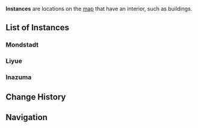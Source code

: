{{Terminology Infobox
|image        = 
|type         = Location Types
}}
'''Instances''' are locations on the [[map]] that have an interior, such as buildings. 

==List of Instances==
{{See also|Category:Instances}}
===Mondstadt===
{{Locations by Category List|Mondstadt Locations&Instances}}

===Liyue===
{{Locations by Category List|Liyue Locations&Instances}}

===Inazuma===
{{Locations by Category List|Inazuma Locations&Instances}}

==Change History==
{{Change History|1.0}}

==Navigation==
{{PoI Navbox|state=collapsed}}
{{Exploration Navbox}}

[[Category:Instances| ]]
